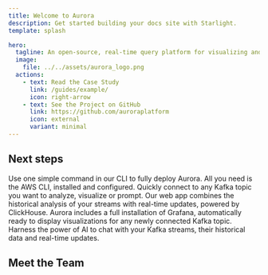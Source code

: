 ```yaml
---
title: Welcome to Aurora
description: Get started building your docs site with Starlight.
template: splash

hero:
  tagline: An open-source, real-time query platform for visualizing and analyzing Kafka event streams with ClickHouse, Grafana, and AI.
  image:
    file: ../../assets/aurora_logo.png
  actions:
    - text: Read the Case Study
      link: /guides/example/
      icon: right-arrow
    - text: See the Project on GitHub
      link: https://github.com/auroraplatform
      icon: external
      variant: minimal
---
```



## Next steps

<CardGrid stagger>
	<Card title="Deploy" icon="pencil">
		Use one simple command in our CLI to fully deploy Aurora. All you need is the AWS CLI, installed and configured.
	</Card>
	<Card title="Add new Kafka topics" icon="add-document">
		Quickly connect to any Kafka topic you want to analyze, visualize or prompt.
	</Card>
	<Card title="Query in real-time" icon="setting">
		Our web app combines the historical analysis of your streams with real-time updates, powered by ClickHouse.
	</Card>
	<Card title="Customize visualizations" icon="open-book">
		Aurora includes a full installation of Grafana, automatically ready to display visualizations for any newly connected Kafka topic.
	</Card>
	<Card title="Prompt away" icon="pencil">
		Harness the power of AI to chat with your Kafka streams, their historical data and real-time updates.
	</Card>
</CardGrid>

## Meet the Team

